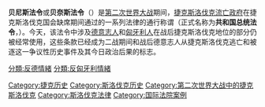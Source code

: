 '''贝尼斯法令'''或'''贝奈斯法令'''（{{Lang|cs|Benešovy dekrety}}）是[[第二次世界大战|第二次世界大战]]期间，[[捷克斯洛伐克流亡政府|捷克斯洛伐克流亡政府]]在捷克斯洛伐克国会缺席期间通过的一系列法律的通行称谓（正式名称为'''共和国总统法令'''，{{Lang|cs|dekrety presidenta republiky}}）。今天，该法令中涉及[[德意志人|德意志人]]和[[匈牙利人|匈牙利人]]在战后捷克斯洛伐克地位的部分仍被经常使用，这些条款已经成为二战期间和战后德意志人从捷克斯洛伐克逃亡和被逐这一争议性历史事件及其今日政治后果的标志。

{{Authority control}}
[[Category:捷克历史|Category:捷克历史]]
[[Category:斯洛伐克历史|Category:斯洛伐克历史]]
[[分類:反德情緒|分類:反德情緒]]
[[分類:反匈牙利情緒|分類:反匈牙利情緒]]
[[Category:第二次世界大战中的捷克斯洛伐克|Category:第二次世界大战中的捷克斯洛伐克]]
[[Category:斯洛伐克法律|Category:斯洛伐克法律]]
[[Category:国际法院案例|Category:国际法院案例]]